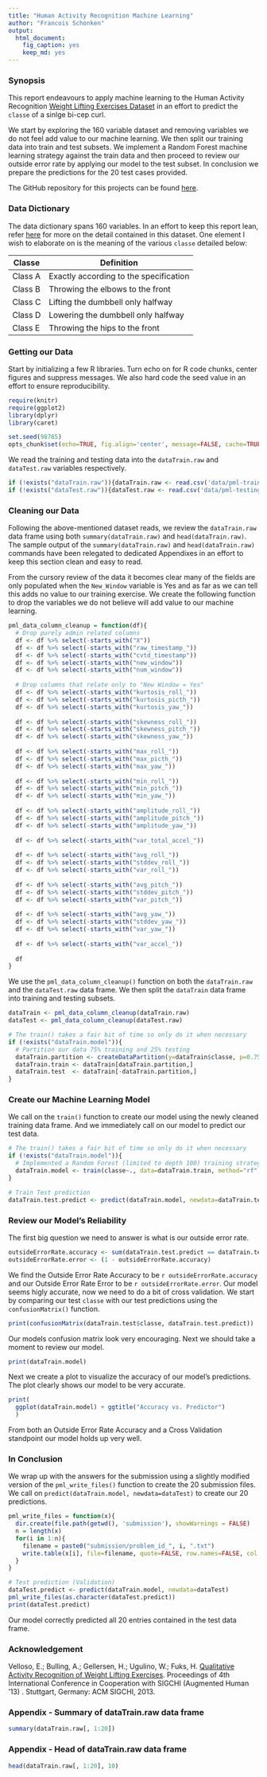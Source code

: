 ```yaml
---
title: "Human Activity Recognition Machine Learning"
author: "Francois Schonken"
output:
  html_document:
    fig_caption: yes
    keep_md: yes
---
```


### Synopsis
This report endeavours to apply machine learning to the Human Activity Recognition [Weight Lifting Exercises Dataset](http://groupware.les.inf.puc-rio.br/har#weight_lifting_exercises) in an effort to predict the ```classe``` of a sinlge bi-cep curl. 

We start by exploring the 160 variable dataset and removing variables we do not feel add value to our machine learning. We then split our training data into train and test subsets. We implement a Random Forest machine learning strategy against the train data and then proceed to review our outside error rate by applying our model to the test subset. In conclusion we prepare the predictions for the 20 test cases provided.

The GitHub repository for this projects can be found [here](https://github.com/schonken/Practical_Machine_Learning_Project).

### Data Dictionary
The data dictionary spans 160 variables. In an effort to keep this report lean, refer [here](http://groupware.les.inf.puc-rio.br/har#weight_lifting_exercises#ixzz3MWksZVLK) for more on the detail contained in this dataset. One element I wish to elaborate on is the meaning of the various ```classe``` detailed below: 

Classe | Definition
-------|-----------
Class A | Exactly according to the specification
Class B | Throwing the elbows to the front
Class C | Lifting the dumbbell only halfway 
Class D | Lowering the dumbbell only halfway
Class E | Throwing the hips to the front

### Getting our Data
Start by initializing a few R libraries. Turn echo on for R code chunks, center figures and suppress messages. We also hard code the seed value in an effort to ensure reproducibility.
```r
require(knitr)
require(ggplot2)
library(dplyr)
library(caret)

set.seed(98765)
opts_chunk$set(echo=TRUE, fig.align='center', message=FALSE, cache=TRUE)
```

We read the training and testing data into the ```dataTrain.raw``` and ```dataTest.raw``` variables respectively.
```r
if (!exists("dataTrain.raw")){dataTrain.raw <- read.csv('data/pml-training.csv')}
if (!exists("dataTest.raw")){dataTest.raw <- read.csv('data/pml-testing.csv')}
```

### Cleaning our Data
Following the above-mentioned dataset reads, we review the ```dataTrain.raw``` data frame using both ```summary(dataTrain.raw)``` and ```head(dataTrain.raw)```. The sample output of the ```summary(dataTrain.raw)``` and ```head(dataTrain.raw)``` commands have been relegated to dedicated Appendixes in an effort to keep this section clean and easy to read. 

From the cursory review of the data it becomes clear many of the fields are only populated when the ```New_Window``` variable is Yes and as far as we can tell this adds no value to our training exercise. We create the following function to drop the variables we do not believe will add value to our machine learning.  

```r
pml_data_column_cleanup = function(df){
  # Drop purely admin related columns
  df <- df %>% select(-starts_with("X"))
  df <- df %>% select(-starts_with("raw_timestamp_"))
  df <- df %>% select(-starts_with("cvtd_timestamp"))
  df <- df %>% select(-starts_with("new_window"))
  df <- df %>% select(-starts_with("num_window"))
  
  # Drop columns that relate only to "New Window = Yes"
  df <- df %>% select(-starts_with("kurtosis_roll_"))
  df <- df %>% select(-starts_with("kurtosis_picth_"))
  df <- df %>% select(-starts_with("kurtosis_yaw_"))
  
  df <- df %>% select(-starts_with("skewness_roll_"))
  df <- df %>% select(-starts_with("skewness_pitch_"))
  df <- df %>% select(-starts_with("skewness_yaw_"))
  
  df <- df %>% select(-starts_with("max_roll_"))
  df <- df %>% select(-starts_with("max_picth_"))
  df <- df %>% select(-starts_with("max_yaw_"))
  
  df <- df %>% select(-starts_with("min_roll_"))
  df <- df %>% select(-starts_with("min_pitch_"))
  df <- df %>% select(-starts_with("min_yaw_"))
  
  df <- df %>% select(-starts_with("amplitude_roll_"))
  df <- df %>% select(-starts_with("amplitude_pitch_"))
  df <- df %>% select(-starts_with("amplitude_yaw_"))
  
  df <- df %>% select(-starts_with("var_total_accel_"))
  
  df <- df %>% select(-starts_with("avg_roll_"))
  df <- df %>% select(-starts_with("stddev_roll_"))
  df <- df %>% select(-starts_with("var_roll_"))
  
  df <- df %>% select(-starts_with("avg_pitch_"))
  df <- df %>% select(-starts_with("stddev_pitch_"))
  df <- df %>% select(-starts_with("var_pitch_"))
  
  df <- df %>% select(-starts_with("avg_yaw_"))
  df <- df %>% select(-starts_with("stddev_yaw_"))
  df <- df %>% select(-starts_with("var_yaw_"))
  
  df <- df %>% select(-starts_with("var_accel_"))
  
  df
}
```

We use the ```pml_data_column_cleanup()``` function on both the ```dataTrain.raw``` and the ```dataTest.raw``` data frame. We then split the ```dataTrain``` data frame into training and testing subsets.

```r
dataTrain <- pml_data_column_cleanup(dataTrain.raw)
dataTest <- pml_data_column_cleanup(dataTest.raw)

# The train() takes a fair bit of time so only do it when necessary
if (!exists("dataTrain.model")){
  # Partition our data 75% training and 25% testing
  dataTrain.partition <- createDataPartition(y=dataTrain$classe, p=0.75, list=FALSE)
  dataTrain.train <- dataTrain[dataTrain.partition,]
  dataTrain.test  <- dataTrain[-dataTrain.partition,]
}
```

### Create our Machine Learning Model
We call on the ```train()``` function to create our model using the newly cleaned training data frame. And we immediately call on our model to predict our test data.

```r
# The train() takes a fair bit of time so only do it when necessary
if (!exists("dataTrain.model")){
  # Implemented a Random Forest (limited to depth 100) training strategy
  dataTrain.model <- train(classe~., data=dataTrain.train, method="rf", ntree=100)
}

# Train Test prediction
dataTrain.test.predict <- predict(dataTrain.model, newdata=dataTrain.test)
```

### Review our Model's Reliability
The first big question we need to answer is what is our outside error rate. 
```r
outsideErrorRate.accuracy <- sum(dataTrain.test.predict == dataTrain.test$classe)/length(dataTrain.test.predict)
outsideErrorRate.error <- (1 - outsideErrorRate.accuracy)
```
We find the Outside Error Rate Accuracy to be `r outsideErrorRate.accuracy` and our Outside Error Rate Error to be `r outsideErrorRate.error`. Our model seems higly accurate, now we need to do a bit of cross validation. We start by comparing our test ```classe``` with our test predictions using the ```confusionMatrix()``` function.

```r
print(confusionMatrix(dataTrain.test$classe, dataTrain.test.predict))
```
Our models confusion matrix look very encouraging. Next we should take a moment to review our model.

```r
print(dataTrain.model)
```

Next we create a plot to visualize the accuracy of our model's predictions. The plot clearly shows our model to be very accurate.

```r
print(
  ggplot(dataTrain.model) + ggtitle("Accuracy vs. Predictor")
  )
```

From both an Outside Error Rate Accuracy and a Cross Validation standpoint our model holds up very well.

### In Conclusion 
We wrap up with the answers for the submission using a slightly modified version of the ```pml_write_files()``` function to create the 20 submission files. We call on ```predict(dataTrain.model, newdata=dataTest)``` to create our 20 predictions.

```r
pml_write_files = function(x){
  dir.create(file.path(getwd(), 'submission'), showWarnings = FALSE)
  n = length(x)
  for(i in 1:n){
    filename = paste0("submission/problem_id_", i, ".txt")
    write.table(x[i], file=filename, quote=FALSE, row.names=FALSE, col.names=FALSE)
  }
}

# Test prediction (Validation)
dataTest.predict <- predict(dataTrain.model, newdata=dataTest)
pml_write_files(as.character(dataTest.predict))
print(dataTest.predict)
```

Our model correctly predicted all 20 entries contained in the test data frame.

### Acknowledgement
Velloso, E.; Bulling, A.; Gellersen, H.; Ugulino, W.; Fuks, H. [Qualitative Activity Recognition of Weight Lifting Exercises](http://groupware.les.inf.puc-rio.br/work.jsf?p1=11201). Proceedings of 4th International Conference in Cooperation with SIGCHI (Augmented Human '13) . Stuttgart, Germany: ACM SIGCHI, 2013.

### Appendix - Summary of dataTrain.raw data frame
```r
summary(dataTrain.raw[, 1:20])
```

### Appendix - Head of dataTrain.raw data frame
```r
head(dataTrain.raw[, 1:20], 10)
```
